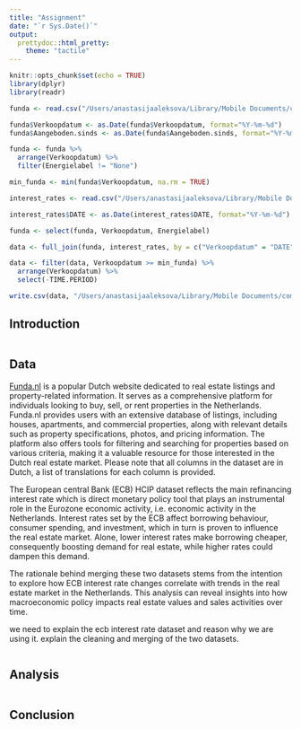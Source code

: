 ```yaml
---
title: "Assignment"
date: "`r Sys.Date()`"
output: 
  prettydoc::html_pretty:
    theme: "tactile"
---
```


```r
knitr::opts_chunk$set(echo = TRUE)
library(dplyr)
library(readr)
```

```r
funda <- read.csv("/Users/anastasijaaleksova/Library/Mobile Documents/com~apple~CloudDocs/Desktop/Utrecht University/Y2P3/Introduction to R/AssignmentIntroToR/Funda_dataset_cleaned.csv") 

funda$Verkoopdatum <- as.Date(funda$Verkoopdatum, format="%Y-%m-%d")
funda$Aangeboden.sinds <- as.Date(funda$Aangeboden.sinds, format="%Y-%m-%d")

funda <- funda %>%
  arrange(Verkoopdatum) %>%
  filter(Energielabel != "None")

min_funda <- min(funda$Verkoopdatum, na.rm = TRUE)

interest_rates <- read.csv("/Users/anastasijaaleksova/Library/Mobile Documents/com~apple~CloudDocs/Desktop/Utrecht University/Y2P3/Introduction to R/AssignmentIntroToR/ECB Data Portal_20240318183415.csv") 

interest_rates$DATE <- as.Date(interest_rates$DATE, format="%Y-%m-%d")

funda <- select(funda, Verkoopdatum, Energielabel)

data <- full_join(funda, interest_rates, by = c("Verkoopdatum" = "DATE"))

data <- filter(data, Verkoopdatum >= min_funda) %>%
  arrange(Verkoopdatum) %>%
  select(-TIME.PERIOD)

write.csv(data, "/Users/anastasijaaleksova/Library/Mobile Documents/com~apple~CloudDocs/Desktop/Utrecht University/Y2P3/Introduction to R/AssignmentIntroToR/data.csv", row.names = FALSE)
```

## Introduction
```r


```

## Data

[Funda.nl](https://www.kaggle.com/datasets/yoerireumkens/funda-sold-houses-data-raw-dutch-columns) is a popular Dutch website dedicated to real estate listings and property-related information. It serves as a comprehensive platform for individuals looking to buy, sell, or rent properties in the Netherlands. Funda.nl provides users with an extensive database of listings, including houses, apartments, and commercial properties, along with relevant details such as property specifications, photos, and pricing information. The platform also offers tools for filtering and searching for properties based on various criteria, making it a valuable resource for those interested in the Dutch real estate market. Please note that all columns in the dataset are in Dutch, a list of translations for each column is provided.

The European central Bank (ECB) HCIP dataset reflects the main refinancing interest rate which is direct monetary policy tool that plays an instrumental role in the Eurozone economic activity, i.e. economic activity in the Netherlands. Interest rates set by the ECB affect borrowing behaviour, consumer spending,  and investment, which in turn is proven to influence the real estate market. Alone, lower interest rates make borrowing cheaper, consequently boosting demand for real estate, while higher rates could dampen this demand.

The rationale behind merging these two datasets stems from the intention to explore how ECB interest rate changes correlate with trends in the real estate market in the Netherlands. This analysis can reveal insights into how macroeconomic policy impacts real estate values and sales activities over time.


we need to explain the ecb interest rate dataset and reason why we are using it. explain the cleaning and merging of the two datasets.

```r

```

## Analysis
```r
```

## Conclusion
```r
```

